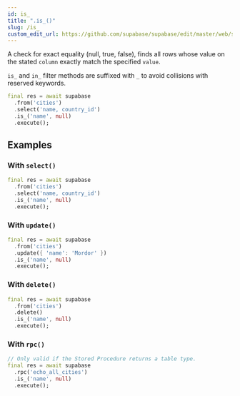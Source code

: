 ```yaml
---
id: is_
title: ".is_()"
slug: /is_
custom_edit_url: https://github.com/supabase/supabase/edit/master/web/spec/supabase_dart_v1_ref.yml
---
```



A check for exact equality (null, true, false), finds all rows whose value on the stated `column` exactly match the specified `value`.

`is_` and `in_` filter methods are suffixed with `_` to avoid collisions with reserved keywords.


```dart
final res = await supabase
  .from('cities')
  .select('name, country_id')
  .is_('name', null)
  .execute();
```


















## Examples

### With `select()`



```dart
final res = await supabase
  .from('cities')
  .select('name, country_id')
  .is_('name', null)
  .execute();
```

### With `update()`



```dart
final res = await supabase
  .from('cities')
  .update({ 'name': 'Mordor' })
  .is_('name', null)
  .execute();
```

### With `delete()`



```dart
final res = await supabase
  .from('cities')
  .delete()
  .is_('name', null)
  .execute();
```

### With `rpc()`



```dart
// Only valid if the Stored Procedure returns a table type.
final res = await supabase
  .rpc('echo_all_cities')
  .is_('name', null)
  .execute();
```
